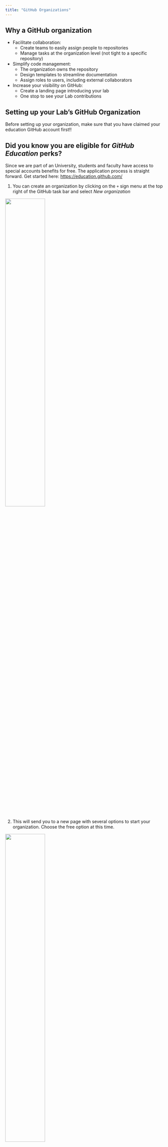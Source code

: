 ```yaml
---
title: "GitHub Organizations"
---
```


## Why a GitHub organization

- Facilitate collaboration: 
  - Create teams to easily assign people to repositories
  - Manage tasks at the organization level (not tight to a specific repository)
- Simplify code management:
  - The organization owns the repository
  - Design templates to streamline documentation
  - Assign roles to users, including external collaborators
- Increase your visibility on GitHub:
  - Create a landing page introducing your lab
  - One stop to see your Lab contributions


## Setting up your Lab's GitHub Organization

Before setting up your organization, make sure that you have claimed your education GitHub account first!! 

::: {.callout-tip}
## Did you know you are eligible for _GitHub Education_ perks?

Since we are part of an University, students and faculty have access to special accounts benefits for free. The application process is straight forward. Get started here: <https://education.github.com/>
:::

1. You can create an organization by clicking on the `+` sign  menu at the top right of the GitHub task bar and select _New organization_

![](img/github_org_setup-01_create_menu.png){fig-align="center" width=50%}

2. This will send you to a new page with several options to start your organization. Choose the free option at this time.

![](img/github_org_setup-02_select_free.png){fig-align="center" width=50%}

3. Now you can provide the name of your organization. We recommend to name it in a way that reflects your Lab name to help with the organization branding. Select the email you used to get the education discount and check the "my personal account" option.

![](img/github_org_setup-03_setup.png){fig-align="center" width=60%}

4. And congratulations this is it!! You can now invite your collaborators to the organization (you will be able to do so later as well).

![](img/github_org_setup-04_collaborators.png){fig-align="center" width=70%}

5. Your organization page should look as follow:

![](img/github_org_setup-05_org_created.png){fig-align="center" width=90%}

Note all the suggestions that GitHub is providing to help you customize your organization according to your need. We are going to follow the recommendation on the right side (red box) to add a special README.md that will act as a landing page for our organization.


## Adding a landing page

Adding a landing page is a great opportunity to describe your research lab and what content one can expect to find in this organization. It is also a good location to describe guidelines how to best engage with you and provide contact information. 

1. Click on the `create a README file` on the right side bar (see red box above). This will trigger the creation of a new special repository called `.github` tht will be used to host your README file. Click _Create repository_.

![](img/github_org-01_start_landingpage.png){fig-align="center" width=60%}

2. Fill out the necessary information as follow:

![](img/github_org-02_landingpage_repo.png){fig-align="center" width=80%}

We recommend to check the box _Add a README file_ as a good practice but note it is not the README that will be used as your landing page, it is the one describing this new repository hosting your landing page README in a special subfolder.


3. Create your landing page by clicking on the _Add README_ button on the right side bar (red box below)

![](img/github_org-03_landingpage_repo_created.png)
Note the path to this special README: `.github/profile/README.md`

4. Edit your landing page. The template used to create this special README provide suggestions about the type of information you might want to add to your landing page. Those suggestions are in a comment block (delimited by `<!--` & `-->`) and thus won't be shown when the READEM is rendered. We still do recommend to delete this block once you are done editing your README

![](img/github_org-04_landingpage_readme.png){fig-align="center"}

Here is as example how we defined the landing page README for our test organization:


![](img/github_org-05_landingpage_readme_filled.png){fig-align="center"}

5. Save your README: Now that you have your first version of your GitHub organization landing page (you can always iterate later on it), we are ready to save this version by clicking on the _Commit changes_ button (red box above). This will prompt a new page where you can add a commit message to describe the changes. Finally you can hit the _Commit changes_ button to save this version. 

![](img/github_org-06_landingpage_commit.png){fig-align="center" width=60%}

Voilà 🎉 !! When you go back to your organization main page, you should now see the text you just wrote at the top of the landing page!

![](img/github_org-07_with_landingpage.png){fig-align="center"}
